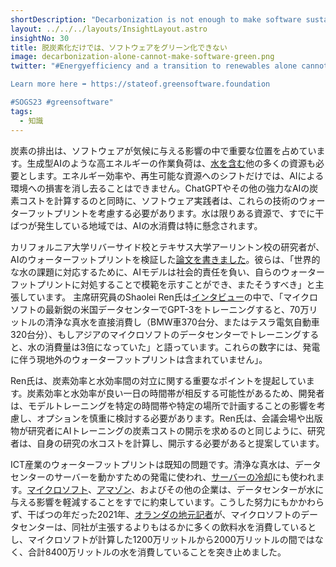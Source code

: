 ```yaml
---
shortDescription: "Decarbonization is not enough to make software sustainable and other resources are also a factor."
layout: ../../../layouts/InsightLayout.astro
insightNo: 30
title: 脱炭素化だけでは、ソフトウェアをグリーン化できない
image: decarbonization-alone-cannot-make-software-green.png
twitter: "#Energyefficiency and a transition to renewables alone cannot erase the environmental toll of #AI. So, what else needs to be done to reduce software's harmful effects on the environment?

Learn more here ➡️ https://stateof.greensoftware.foundation

#SOGS23 #greensoftware"
tags:
  - 知識
---
```


炭素の排出は、ソフトウェアが気候に与える影響の中で重要な位置を占めています。生成型AIのような高エネルギーの作業負荷は、[水を含む](https://logicmag.io/kids/big-data-stream/)他の多くの資源も必要とします。エネルギー効率や、再生可能な資源へのシフトだけでは、AIによる環境への損害を消し去ることはできません。ChatGPTやその他の強力なAIの炭素コストを計算するのと同時に、ソフトウェア実践者は、これらの技術のウォーターフットプリントを考慮する必要があります。水は限りある資源で、すでに干ばつが発生している地域では、AIの水消費は特に懸念されます。

カリフォルニア大学リバーサイド校とテキサス大学アーリントン校の研究者が、AIのウォーターフットプリントを検証した[論文を書きました](https://arxiv.org/pdf/2304.03271.pdf)。彼らは、「世界的な水の課題に対応するために、AIモデルは社会的責任を負い、自らのウォーターフットプリントに対処することで模範を示すことができ、またそうすべき」と主張しています。 主席研究員のShaolei Ren氏は[インタビュー](https://themarkup.org/hello-world/2023/04/15/the-secret-water-footprint-of-ai-technology)の中で、「マイクロソフトの最新鋭の米国データセンターでGPT-3をトレーニングすると、70万リットルの清浄な真水を直接消費し（BMW車370台分、またはテスラ電気自動車320台分）、もしアジアのマイクロソフトのデータセンターでトレーニングすると、水の消費量は3倍になっていた」と語っています。これらの数字には、発電に伴う現地外のウォーターフットプリントは含まれていません」。

Ren氏は、炭素効率と水効率間の対立に関する重要なポイントを提起しています。炭素効率と水効率が良い一日の時間帯が相反する可能性があるため、開発者は、モデルトレーニングを特定の時間帯や特定の場所で計画することの影響を考慮し、オプションを慎重に検討する必要があります。Ren氏は、会議会場や出版物が研究者にAIトレーニングの炭素コストの開示を求めるのと同じように、研究者は、自身の研究の水コストを計算し、開示する必要があると提案しています。

ICT産業のウォーターフットプリントは既知の問題です。清浄な真水は、データセンターのサーバーを動かすための発電に使われ、[サーバーの冷却](https://time.com/5814276/google-data-centers-water/)にも使われます。[マイクロソフト](https://blogs.microsoft.com/on-the-issues/2023/03/22/water-positive-climate-resilience-open-call/)、[アマゾン](https://www.wsj.com/articles/amazons-aws-aims-to-reduce-water-use-at-its-data-centers-11669677808)、およびその他の企業は、データセンターが水に与える影響を軽減することをすでに約束しています。こうした努力にもかかわらず、干ばつの年だった2021年、[オランダの地元記者](https://www.aquatechtrade.com/news/industrial-water/microsoft-data-centre-uses-too-much-water)が、マイクロソフトのデータセンターは、同社が主張するよりもはるかに多くの飲料水を消費しているとし、マイクロソフトが計算した1200万リットルから2000万リットルの間ではなく、合計8400万リットルの水を消費していることを突き止めました。
